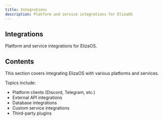 ```yaml
---
title: Integrations
description: Platform and service integrations for ElizaOS
---
```


## Integrations

Platform and service integrations for ElizaOS.

## Contents

This section covers integrating ElizaOS with various platforms and services.

Topics include:

- Platform clients (Discord, Telegram, etc.)
- External API integrations
- Database integrations
- Custom service integrations
- Third-party plugins
